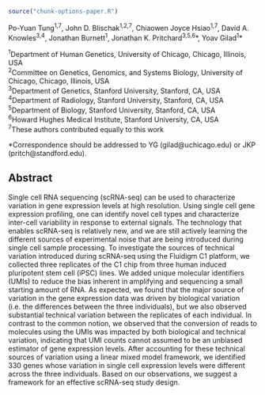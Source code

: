 
```r
source("chunk-options-paper.R")
```

Po-Yuan Tung^1,7^,
John D. Blischak^1,2,7^,
Chiaowen Joyce Hsiao^1,7^,
David A. Knowles^3,4^,
Jonathan Burnett^1^,
Jonathan K. Pritchard^3,5,6^\*,
Yoav Gilad^1^\*

^1^Department of Human Genetics, University of Chicago, Chicago, Illinois, USA  
^2^Committee on Genetics, Genomics, and Systems Biology, University of Chicago, Chicago, Illinois, USA  
^3^Department of Genetics, Stanford University, Stanford, CA, USA  
^4^Department of Radiology, Stanford University, Stanford, CA, USA  
^5^Department of Biology, Stanford University, Stanford, CA, USA  
^6^Howard Hughes Medical Institute, Stanford University, CA, USA  
^7^These authors contributed equally to this work

*Correspondence should be addressed to YG (gilad@uchicago.edu) or JKP (pritch@standford.edu).

## Abstract

Single cell RNA sequencing (scRNA-seq) can be used to characterize variation in gene expression levels at high resolution.
Using single cell gene expression profiling, one can identify novel cell types and characterize inter-cell variability in response to external signals. 
The technology that enables scRNA-seq is relatively new, and we are still actively learning the different sources of experimental noise that are being introduced during single cell sample processing. 
To investigate the sources of technical variation introduced during scRNA-seq using the Fluidigm C1 platform, we collected three replicates of the C1 chip from three human induced pluripotent stem cell (iPSC) lines. 
We added unique molecular identifiers (UMIs) to reduce the bias inherent in amplifying and sequencing a small starting amount of RNA.
As expected, we found that the major source of variation in the gene expression data was driven by biological variation (i.e. the differences between the three individuals), but we also observed substantial technical variation between the replicates of each individual.
In contrast to the common notion, we observed that the conversion of reads to molecules using the UMIs was impacted by both biological and technical variation, indicating that UMI counts cannot assumed to be an unbiased estimator of gene expression levels.
After accounting for these technical sources of variation using a linear mixed model framework, we identified 330 genes whose variation in single cell expression levels were different across the three individuals. 
Based on our observations, we suggest a framework for an effective scRNA-seq study design.
